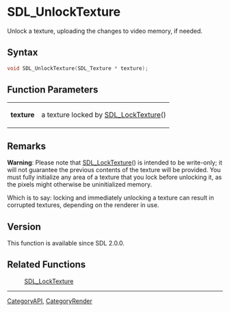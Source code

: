 = SDL_UnlockTexture =

Unlock a texture, uploading the changes to video memory, if needed.

== Syntax ==

<syntaxhighlight lang='c'>
void SDL_UnlockTexture(SDL_Texture * texture);
</syntaxhighlight>

== Function Parameters ==

{|
|'''texture'''
|a texture locked by [[SDL_LockTexture]]()
|}

== Remarks ==

'''Warning''': Please note that [[SDL_LockTexture]]() is intended to be
write-only; it will not guarantee the previous contents of the texture will
be provided. You must fully initialize any area of a texture that you lock
before unlocking it, as the pixels might otherwise be uninitialized memory.

Which is to say: locking and immediately unlocking a texture can result in
corrupted textures, depending on the renderer in use.

== Version ==

This function is available since SDL 2.0.0.

== Related Functions ==

:[[SDL_LockTexture]]

----
[[CategoryAPI]], [[CategoryRender]]


